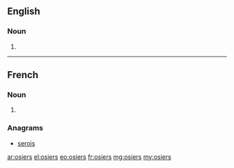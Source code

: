 ==English==

===Noun===
{{head|en|noun plural form}}

# {{plural of|osier|lang=en}}

----

==French==

===Noun===
{{head|fr|noun plural form|g=m}}

# {{plural of|osier|lang=fr}}

===Anagrams===
* [[serois#French|serois]]

[[ar:osiers]]
[[el:osiers]]
[[eo:osiers]]
[[fr:osiers]]
[[mg:osiers]]
[[my:osiers]]